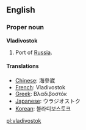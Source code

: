 ==English==

===Proper noun===
{{wikipedia}}
'''Vladivostok'''
# Port of [[Russia]].

====Translations====

*[[Chinese]]: 海參崴
*[[French]]: Vladivostok
*[[Greek]]: Βλαδιβοστόκ
*[[Japanese]]: ウラジオストク
*[[Korean]]: 블라디보스토크

[[pl:vladivostok]]